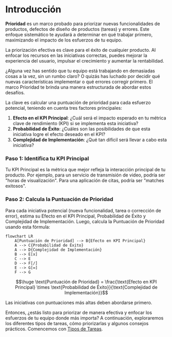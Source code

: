 
# Introducción

**Prioridad** es un marco probado para priorizar nuevas funcionalidades de productos, defectos de diseño de productos (tareas) y errores. Este enfoque sistemático te ayudará a determinar en qué trabajar primero, maximizando el impacto de los esfuerzos de tu equipo.

<Callout>
La priorización efectiva es clave para el éxito de cualquier producto. Al enfocar los recursos en las iniciativas correctas, puedes mejorar la experiencia del usuario, impulsar el crecimiento y aumentar la rentabilidad.
</Callout>

¿Alguna vez has sentido que tu equipo está trabajando en demasiadas cosas a la vez, sin un rumbo claro? O quizás has luchado por decidir qué nuevas características implementar o qué errores corregir primero. El marco Prioridad te brinda una manera estructurada de abordar estos desafíos.

La clave es calcular una puntuación de prioridad para cada esfuerzo potencial, teniendo en cuenta tres factores principales:

1. **Efecto en el KPI Principal**: ¿Cuál será el impacto esperado en tu métrica clave de rendimiento (KPI) si se implementa esta iniciativa?
2. **Probabilidad de Éxito**: ¿Cuáles son las posibilidades de que esta iniciativa logre el efecto deseado en el KPI?
3. **Complejidad de Implementación**: ¿Qué tan difícil será llevar a cabo esta iniciativa?

<Steps>

### Paso 1: Identifica tu KPI Principal

Tu KPI Principal es la métrica que mejor refleja la interacción principal de tu producto. Por ejemplo, para un servicio de transmisión de video, podría ser "horas de visualización". Para una aplicación de citas, podría ser "matches exitosos".

### Paso 2: Calcula la Puntuación de Prioridad

Para cada iniciativa potencial (nueva funcionalidad, tarea o corrección de error), estima su Efecto en el KPI Principal, Probabilidad de Éxito y Complejidad de Implementación. Luego, calcula la Puntuación de Prioridad usando esta fórmula:

```mermaid
flowchart LR
    A[Puntuación de Prioridad] --> B{Efecto en KPI Principal}
    A --> C{Probabilidad de Éxito}
    A --> D{Complejidad de Implementación}
    B --> E[x]
    C --> E
    D --> F[/]
    E --> G[=]
    F --> G
```

$$\huge \text{Puntuación de Prioridad} = \frac{\text{Efecto en KPI Principal} \times \text{Probabilidad de Éxito}}{\text{Complejidad de Implementación}}$$

Las iniciativas con puntuaciones más altas deben abordarse primero.

</Steps>

Entonces, ¿estás listo para priorizar de manera efectiva y enfocar los esfuerzos de tu equipo donde más importa? A continuación, exploraremos los diferentes tipos de tareas, cómo priorizarlas y algunos consejos prácticos. Comencemos con [Tipos de Tareas](/tipos-de-tareas).